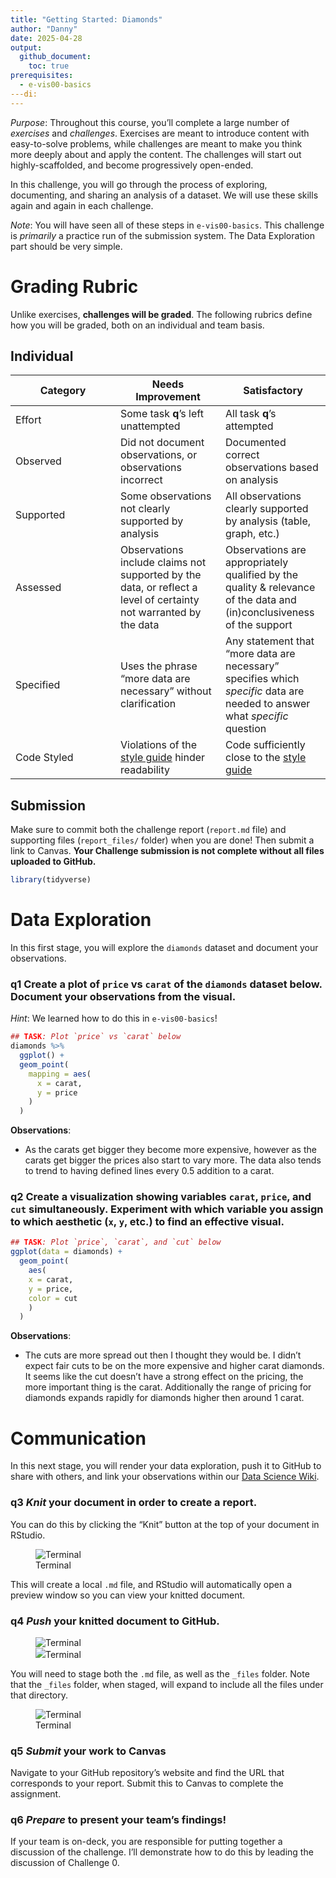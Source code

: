```yaml
---
title: "Getting Started: Diamonds"
author: "Danny"
date: 2025-04-28
output:
  github_document:
    toc: true
prerequisites:
  - e-vis00-basics
---di:
---
```


*Purpose*: Throughout this course, you'll complete a large number of *exercises* and *challenges*. Exercises are meant to introduce content with easy-to-solve problems, while challenges are meant to make you think more deeply about and apply the content. The challenges will start out highly-scaffolded, and become progressively open-ended.

In this challenge, you will go through the process of exploring, documenting, and sharing an analysis of a dataset. We will use these skills again and again in each challenge.

*Note*: You will have seen all of these steps in `e-vis00-basics`. This challenge is *primarily* a practice run of the submission system. The Data Exploration part should be very simple.

<!-- include-rubric -->

# Grading Rubric

<!-- -------------------------------------------------- -->

Unlike exercises, **challenges will be graded**. The following rubrics define how you will be graded, both on an individual and team basis.

## Individual

<!-- ------------------------- -->

| Category | Needs Improvement | Satisfactory |
|------------------------|------------------------|------------------------|
| Effort | Some task **q**'s left unattempted | All task **q**'s attempted |
| Observed | Did not document observations, or observations incorrect | Documented correct observations based on analysis |
| Supported | Some observations not clearly supported by analysis | All observations clearly supported by analysis (table, graph, etc.) |
| Assessed | Observations include claims not supported by the data, or reflect a level of certainty not warranted by the data | Observations are appropriately qualified by the quality & relevance of the data and (in)conclusiveness of the support |
| Specified | Uses the phrase "more data are necessary" without clarification | Any statement that "more data are necessary" specifies which *specific* data are needed to answer what *specific* question |
| Code Styled | Violations of the [style guide](https://style.tidyverse.org/) hinder readability | Code sufficiently close to the [style guide](https://style.tidyverse.org/) |

## Submission

<!-- ------------------------- -->

Make sure to commit both the challenge report (`report.md` file) and supporting files (`report_files/` folder) when you are done! Then submit a link to Canvas. **Your Challenge submission is not complete without all files uploaded to GitHub.**

```r
library(tidyverse)
```

# Data Exploration

<!-- -------------------------------------------------- -->

In this first stage, you will explore the `diamonds` dataset and document your observations.

### **q1** Create a plot of `price` vs `carat` of the `diamonds` dataset below. Document your observations from the visual.

*Hint*: We learned how to do this in `e-vis00-basics`!

```r
## TASK: Plot `price` vs `carat` below
diamonds %>%
  ggplot() +
  geom_point(
    mapping = aes( 
      x = carat,
      y = price 
    )
  )
```

**Observations**:

-   As the carats get bigger they become more expensive, however as the carats get bigger the prices also start to vary more. The data also tends to trend to having defined lines every 0.5 addition to a carat.

### **q2** Create a visualization showing variables `carat`, `price`, and `cut` simultaneously. Experiment with which variable you assign to which aesthetic (`x`, `y`, etc.) to find an effective visual.

```r
## TASK: Plot `price`, `carat`, and `cut` below
ggplot(data = diamonds) +
  geom_point(
    aes(
    x = carat,
    y = price,
    color = cut
    )
  )

```

**Observations**:

-   The cuts are more spread out then I thought they would be. I didn't expect fair cuts to be on the more expensive and higher carat diamonds. It seems like the cut doesn't have a strong effect on the pricing, the more important thing is the carat. Additionally the range of pricing for diamonds expands rapidly for diamonds higher then around 1 carat.

# Communication

<!-- -------------------------------------------------- -->

In this next stage, you will render your data exploration, push it to GitHub to share with others, and link your observations within our [Data Science Wiki](https://olin-data-science.fandom.com/wiki/Olin_Data_Science_Wiki).

### **q3** *Knit* your document in order to create a report.

You can do this by clicking the "Knit" button at the top of your document in RStudio.

![Terminal](./images/c00-knit.png)

This will create a local `.md` file, and RStudio will automatically open a preview window so you can view your knitted document.

### **q4** *Push* your knitted document to GitHub.

![![](images/clipboard-1486334410.png)Terminal](./images/c00-unstaged.png)

You will need to stage both the `.md` file, as well as the `_files` folder. Note that the `_files` folder, when staged, will expand to include all the files under that directory.

![Terminal](./images/c00-staged.png)

### **q5** *Submit* your work to Canvas

Navigate to your GitHub repository's website and find the URL that corresponds to your report. Submit this to Canvas to complete the assignment.

### **q6** *Prepare* to present your team's findings!

If your team is on-deck, you are responsible for putting together a discussion of the challenge. I'll demonstrate how to do this by leading the discussion of Challenge 0.

